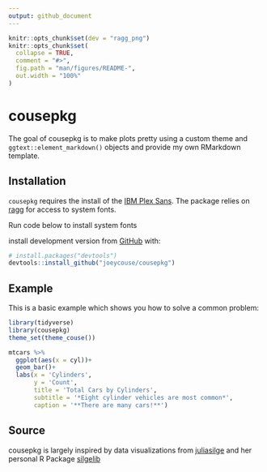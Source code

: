 ```yaml
---
output: github_document
---
```


<!-- README.md is generated from README.Rmd. Please edit that file -->

```r
knitr::opts_chunk$set(dev = "ragg_png")
knitr::opts_chunk$set(
  collapse = TRUE,
  comment = "#>",
  fig.path = "man/figures/README-",
  out.width = "100%"
)
```

# cousepkg

<!-- badges: start -->
<!-- badges: end -->

The goal of cousepkg is to make plots pretty using a custom theme and `ggtext::element_markdown()` objects and provide my own RMarkdown template. 

## Installation

`cousepkg` requires the install of the [IBM Plex Sans](https://github.com/IBM/plex/). The package relies on [ragg](https://github.com/r-lib/ragg) for access to system fonts.

Run code below to install system fonts

install development version from [GitHub](https://github.com/) with:

``` r
# install.packages("devtools")
devtools::install_github("joeycouse/cousepkg")

```
## Example

This is a basic example which shows you how to solve a common problem:

```r
library(tidyverse)
library(cousepkg)
theme_set(theme_couse())

mtcars %>%
  ggplot(aes(x = cyl))+
  geom_bar()+
  labs(x = 'Cylinders',
       y = 'Count',
       title = 'Total Cars by Cylinders',
       subtitle = '*Eight cylinder vehicles are most common*',
       caption = '**There are many cars!**')


```


## Source

cousepkg is largely inspired by data visualizations from [juliasilge](https://github.com/juliasilge) and her personal R Package [silgelib](https://github.com/juliasilge/silgelib)

